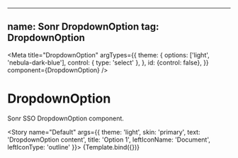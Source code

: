 <!-- Chip.stories.mdx -->


---
name: Sonr DropdownOption
tag: **DropdownOption**
---


<Meta
  title="DropdownOption"
  argTypes={{
    theme: {
      options: ['light', 'nebula-dark-blue'],
      control: {
        type: 'select'
      },
    },
    id: {control: false},
  }}
  component={DropdownOption}
/>

# DropdownOption
Sonr SSO DropdownOption component.

<ArgsTable story="Default" />


<Story name="Default" args={{ 
    theme: 'light', 
    skin: 'primary', 
    text: 'DropdownOption content', 
    title: 'Option 1', 
    leftIconName: 'Document', 
    leftIconType: 'outline' 
  }}>
  {Template.bind({})}
</Story>
